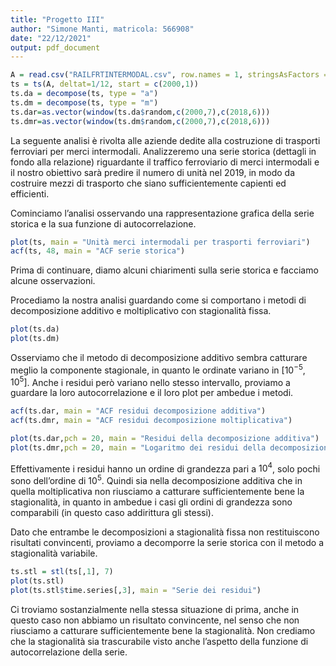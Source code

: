 ```yaml
---
title: "Progetto III"
author: "Simone Manti, matricola: 566908"
date: "22/12/2021"
output: pdf_document
---
```


```r
A = read.csv("RAILFRTINTERMODAL.csv", row.names = 1, stringsAsFactors = F)
ts = ts(A, deltat=1/12, start = c(2000,1))
ts.da = decompose(ts, type = "a")
ts.dm = decompose(ts, type = "m")
ts.dar=as.vector(window(ts.da$random,c(2000,7),c(2018,6)))
ts.dmr=as.vector(window(ts.dm$random,c(2000,7),c(2018,6)))
```

\section{Introduzione}
La seguente analisi è rivolta alle aziende dedite alla costruzione di trasporti ferroviari per merci intermodali.
Analizzeremo una serie storica (dettagli in fondo alla relazione) riguardante il traffico ferroviario di merci
intermodali e il nostro obiettivo sarà predire il numero di unità nel 2019, in modo da costruire mezzi di
trasporto che siano sufficientemente capienti ed efficienti.

\section{Presentazione del problema}

Cominciamo l’analisi osservando una rappresentazione grafica della serie storica e la sua funzione di autocorrelazione.

```r
plot(ts, main = "Unità merci intermodali per trasporti ferroviari")
acf(ts, 48, main = "ACF serie storica")
```

Prima di continuare, diamo alcuni chiarimenti sulla serie storica e facciamo alcune osservazioni.

\begin{enumerate}
\item La serie storica rappresenta il numero di unità di merci intermodali trasportate per via ferroviaria per
ogni mese, dal Gennaio 2000 al Dicembre 2018.
\item Guardando l’autocorrelazione osserviamo immediatamente la presenza di un trend e anche di stagionalità,
data la presenza di "picchi" in ogni periodo.
\end{enumerate}

Procediamo la nostra analisi guardando come si comportano i metodi di decomposizione additivo e moltiplicativo
con stagionalità fissa.



```r
plot(ts.da)
plot(ts.dm)
```

Osserviamo che il metodo di decomposizione additivo sembra catturare meglio la componente stagionale, in quanto le ordinate variano in $[10^{-5}, 10^5]$. Anche i residui però variano nello stesso intervallo, proviamo a
guardare la loro autocorrelazione e il loro plot per ambedue i metodi.

```r
acf(ts.dar, main = "ACF residui decomposizione additiva")
acf(ts.dmr, main = "ACF residui decomposizione moltiplicativa")
```

```r
plot(ts.dar,pch = 20, main = "Residui della decomposizione additiva")
plot(ts.dmr,pch = 20, main = "Logaritmo dei residui della decomposizione moltiplicativa")
```

Effettivamente i residui hanno un ordine di grandezza pari a $10^4$, solo pochi sono dell’ordine di $10^5$. Quindi
sia nella decomposizione additiva che in quella moltiplicativa non riusciamo a catturare sufficientemente
bene la stagionalità, in quanto in ambedue i casi gli ordini di grandezza sono comparabili (in questo caso
addirittura gli stessi).


Dato che entrambe le decomposizioni a stagionalità fissa non restituiscono risultati convincenti, proviamo a
decomporre la serie storica con il metodo a stagionalità variabile.

```r
ts.stl = stl(ts[,1], 7)
plot(ts.stl)
plot(ts.stl$time.series[,3], main = "Serie dei residui")
```

Ci troviamo sostanzialmente nella stessa situazione di prima, anche in questo caso non abbiamo un risultato
convincente, nel senso che non riusciamo a catturare sufficientemente bene la stagionalità. Non crediamo che
la stagionalità sia trascurabile visto anche l’aspetto della funzione di autocorrelazione della serie.








